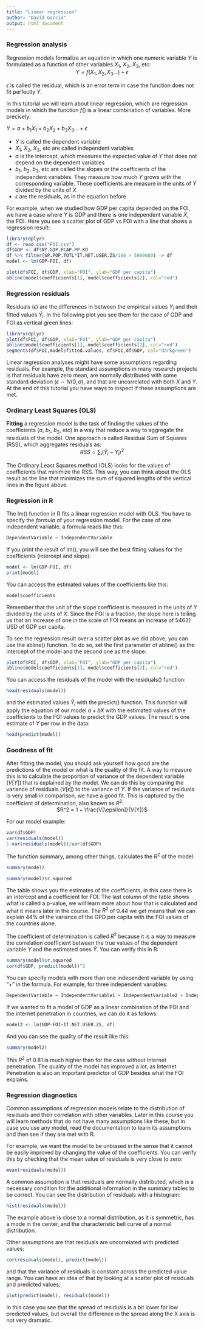 ```yaml
---
title: "Linear regression"
author: "David Garcia"
output: html_document
---
```



### Regression analysis

Regression models formalize an equation in which one numeric variable $Y$ is formulated as a function of other variables $X_1$, $X_2$, $X_3$, etc:  
<center>
$Y = f(X_1,X_2,X_3...) + \epsilon$
</center>

$\epsilon$ is called the residual, which is an error term in case the function does not fit perfectly $Y$. 

In this tutorial we will learn about linear regression, which are regression models in which the function $f()$ is a linear combination of variables. More precisely:

$Y = a + b_1 X_1 + b_2 X_2 + b_3 X_3 ... + \epsilon$

- $Y$ is called the dependent variable
- $X_1$, $X_2$, $X_3$, etc are called independent variables
- $a$ is the intercept, which measures the expected value of $Y$ that does not depend on the dependent variables
- $b_1$, $b_2$, $b_3$, etc are called the slopes or the coefficients of the independent variables. They measure how much $Y$ grows with the corresponding variable. These coefficients are measure in the units of $Y$ divided by the units of $X$
- $\epsilon$ are the residuals, as in the equation before

For example, when we studied how GDP per capita depended on the FOI, we have a case where $Y$ is GDP and there is one independent variable $X$, the FOI. Here you see a scatter plot of GDP vs FOI with a line that shows a regression result:

```r
library(dplyr)
df <- read.csv("FOI.csv")
df$GDP <- df$NY.GDP.PCAP.PP.KD
df %>% filter(SP.POP.TOTL*IT.NET.USER.ZS/100 > 5000000) -> df
model <- lm(GDP~FOI, df)

plot(df$FOI, df$GDP, xlab="FOI", ylab="GDP per capita")
abline(model$coefficients[1], model$coefficients[2], col="red")
```


### Regression residuals

Residuals ($\epsilon$) are the differences in between the empirical values $Y_i$ and their fitted values $\hat Y_i$. In the following plot you see them for the case of GDP and FOI as vertical green lines:

```r
library(dplyr)
plot(df$FOI, df$GDP, xlab="FOI", ylab="GDP per capita")
abline(model$coefficients[1], model$coefficients[2], col="red")
segments(df$FOI,model$fitted.values, df$FOI,df$GDP, col="darkgreen")
```

Linear regression analyses might have some assumptions regarding residuals. For example, the standard assumptions in many research projects is that residuals have zero mean, are normally distributed with some standard deviation ($\epsilon \sim N(0,\sigma)$, and that are uncorrelated with both $X$ and $Y$. At the end of this tutorial you have ways to inspect if these assumptions are met.

### Ordinary Least Squares (OLS)

**Fitting** a regression model is the task of finding the values of the coefficients ($a$, $b_1$, $b_2$, etc) in a way that reduce a way to aggregate the residuals of the model. One approach is called Residual Sum of Squares (RSS), which aggregates residuals as:
<center>
$RSS = \sum_i (\hat Y_i - Y_i)^2$
</center>

The Ordinary Least Squares method (OLS) looks for the values of coefficients that minimize the RSS. This way, you can think about the OLS result as the line that minimizes the sum of squared lengths of the vertical lines in the figure above.


### Regression in R

The lm() function in R fits a linear regression model with OLS. You have to specify the *formula* of your regression model. For the case of one independent variable, a formula reads like this:  
```r
DependentVariable ∼ IndependentVariable
```
If you print the result of lm(), you will see the best fitting values for the coefficients (intercept and slope):

```r
model <- lm(GDP~FOI, df)
print(model)
```
You can access the estimated values of the coefficients like this:

```r
model$coefficients
```

Remember that the unit of the slope coefficient is measured in the units of $Y$ divided by the units of $X$. Since the FOI is a fraction, the slope here is telling us that an increase of one in the scale of FOI means an increase of $54631$ USD of GDP per capita.

To see the regression result over a scatter plot as we did above, you can use the abline() function. To do so, set the first parameter of abline() as the intercept of the model and the second one as the slope:

```r
plot(df$FOI, df$GDP, xlab="FOI", ylab="GDP per capita")
abline(model$coefficients[1], model$coefficients[2], col="red")
```

You can access the residuals of the model with the residuals() function:
```r
head(residuals(model))
```

and the estimated values $\hat Y_i$ with the predict() function. This function will apply the equation of our model $a + b X$ with the estimated values of the coefficients to the FOI values to predict the GDP values. The result is one estimate of $Y$ per row in the data:

```r
head(predict(model))
```

### Goodness of fit

After fitting the model, you should ask yourself how good are the predictions of the model or what is the quality of the fit. A way to measure this is to calculate the proportion of variance of the dependent variable ($V[Y]$) that is explained by the model. We can do this by comparing the variance of residuals ($V[\epsilon]$) to the variance of $Y$. If the variance of residuals is very small in comparison, we have a good fit. This is captured by the coefficient of determination, also known as $R^2$:
<center>
$R^2 = 1 − \frac{V[\epsilon]}{V[Y]}$
</center>

For our model example:
```r
var(df$GDP)
var(residuals(model))
1-var(residuals(model))/var(df$GDP)
```
The function summary, among other things, calculates the $R^2$ of the model:

```r
summary(model)

summary(model)$r.squared
```

The table shows you the estimates of the coefficients, in this case there is an intercept and a coefficient for FOI. The last column of the table shows what is called a p-value, we will learn more about how that is calculated and what it means later in the course. The $R^2$ of 0.44 we get means that we can explain 44\% of the variance of the GPD per capita with the FOI values of the countries alone.

The coefficient of determination is called $R^2$ because it is a way to measure the correlation coefficient between the true values of the dependent variable $Y$ and the estimated ones $\hat Y$. You can verify this in R:
```r
summary(model)$r.squared
cor(df$GDP, predict(model))^2
```

You can specify models with more than one independent variable by using "+" in the formula. For example, for three independent variables:
```r
DependentVariable ∼ IndependentVariable1 + IndependentVariable2 + IndependentVariable3
```

If we wanted to fit a model of GDP as a linear combination of the FOI and the internet penetration in countries, we can do it as follows:

```r
model2 <- lm(GDP~FOI+IT.NET.USER.ZS, df)
```

And you can see the quality of the result like this:

```r
summary(model2)
```

This $R^2$ of 0.81 is much higher than for the case without Internet penetration. The quality of the model has improved a lot, as Internet Penetration is also an important predictor of GDP besides what the FOI explains.

### Regression diagnostics

Common assumptions of regression models relate to the distribution of residuals and their correlation with other variables. Later in this course you will learn methods that do not have many assumptions like these, but in case you use any model, read the documentation to learn its assumptions and then see if they are met with R.

For example, we want the model to be unbiased in the sense that it cannot be easily improved by changing the value of the coefficients. You can verify this by checking that the mean value of residuals is very close to zero:

```r
mean(residuals(model))
```

A common assumption is that residuals are normally distributed, which is a necessary condition for the additional information in the summary tables to be correct. You can see the distribution of residuals with a histogram:

```r
hist(residuals(model))
```

The example above is close to a normal distribution, as it is symmetric, has a mode in the center, and the characteristic bell curve of a normal distribution.

Other assumptions are that residuals are uncorrelated with predicted values:
```r
cor(residuals(model), predict(model))
```

and that the variance of residuals is constant across the predicted value range. You can have an idea of that by looking at a scatter plot of residuals and predicted values:

```r
plot(predict(model), residuals(model))
```

In this case you see that the spread of residuals is a bit lower for low predicted values, but overall the difference in the spread along the X axis is not very dramatic.
